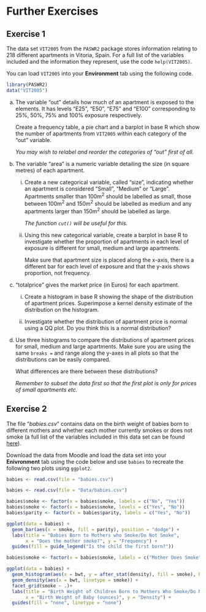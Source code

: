 # Further Exercises

## Exercise 1 {-}
The data set `VIT2005` from the `PASWR2` package stores information relating to 218 different apartments in Vitoria, Spain. For a full list of the variables included and the information they represent, use the code `help(VIT2005)`.

You can load `VIT2005` into your **Environment** tab using the following code.

```r
library(PASWR2)
data("VIT2005")
```

a. The variable "out" details how much of an apartment is exposed to the elements. It has levels "E25", "E50", "E75" and "E100" corresponding to 25%, 50%, 75% and 100% exposure respectively.

   Create a frequency table, a pie chart and a barplot in base R which show the number of apartments from `VIT2005` within each category of the "out" variable.
   
   *You may wish to relabel and reorder the categories of "out" first of all.*

b. The variable "area" is a numeric variable detailing the size (in square metres) of each apartment.

   i. Create a new categorical variable, called "size", indicating whether an apartment is considered "Small", "Medium" or "Large". Apartments smaller than 100m^2^ should be labelled as small, those between 100m^2^ and 150m^2^ should be labelled as medium and any apartments larger than 150m^2^ should be labelled as large.
   
       *The function `cut()` will be useful for this.*

   ii. Using this new categorical variable, create a barplot in base R to investigate whether the proportion of apartments in each level of exposure is different for small, medium and large apartments.
   
       Make sure that apartment size is placed along the x-axis, there is a different bar for each level of exposure and that the y-axis shows proportion, not frequency.
  
c. "totalprice" gives the market price (in Euros) for each apartment.

   i. Create a histogram in base R showing the shape of the distribution of apartment prices. Superimpose a kernel density estimate of the distribution on the histogram.
   
   ii. Investigate whether the distribution of apartment price is normal using a QQ plot. Do you think this is a normal distribution?
   
d. Use three histograms to compare the distributions of apartment prices for small, medium and large apartments. Make sure you are using the same `breaks =` and range along the y-axes in all plots so that the distributions can be easily compared.

   What differences are there between these distributions?

   *Remember to subset the data first so that the first plot is only for prices of small apartments etc.*



## Exercise 2 {-}
<!--http://www.stat.berkeley.edu/users/statlabs/data/babies.data-->

The file "*babies.csv*" contains data on the birth weight of babies born to different mothers and whether each mother currently smokes or does not smoke (a full list of the variables included in this data set can be found [here](https://www.stat.berkeley.edu/users/statlabs/labs.html#babies)).

Download the data from Moodle and load the data set into your **Enivronment** tab using the code below and use `babies` to recreate the following two plots using `ggplot2`.

```r
babies <- read.csv(file = "babies.csv")
```

```r
babies <- read.csv(file = "Data/babies.csv")
```

```r
babies$smoke <- factor(x = babies$smoke, labels = c("No", "Yes"))
babies$smoke <- factor(x = babies$smoke, levels = c("Yes", "No"))
babies$parity <- factor(x = babies$parity, labels = c("Yes", "No"))
```

```r
ggplot(data = babies) +
  geom_bar(aes(x = smoke, fill = parity), position = "dodge") +
  labs(title = "Babies Born to Mothers who Smoke/Do Not Smoke",
       x = "Does the mother smoke?", y = "Frequency") +
  guides(fill = guide_legend("Is the child the first born?"))
```

```r
babies$smoke <- factor(x = babies$smoke, labels = c("Mother Does Smoke", "Mother Does Not Smoke"))
```

```r
ggplot(data = babies) +
  geom_histogram(aes(x = bwt, y = after_stat(density), fill = smoke), binwidth = 5) +
  geom_density(aes(x = bwt, linetype = smoke)) +
  facet_grid(smoke ~ .)+
  labs(title = "Birth Weight of Children Born to Mothers Who Smoke/Do Not Smoke",
       x = "Birth Weight of Baby (ounces)", y = "Density") +
  guides(fill = "none", linetype = "none")
```



